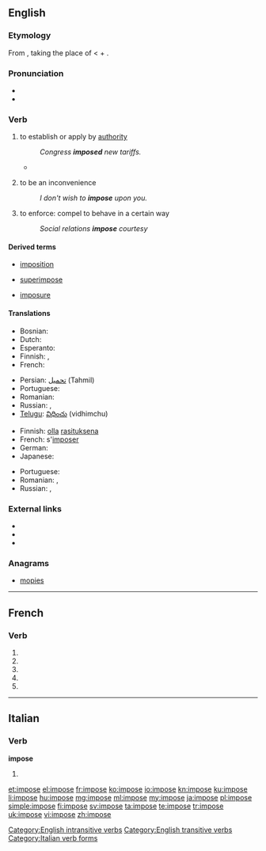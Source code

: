 {{also|imposé}}
==English==

===Etymology===
From {{etyl|frm}} {{term|lang=frm|imposer||to lay on, impose}}, taking the place of {{etyl|la}} {{term|lang=la|imponere||to lay on, impose}} < {{term|lang=la|in||on, upon}} + {{term|lang=la|ponere||to put place}}.

===Pronunciation===
* {{audio|en-us-impose.ogg|Audio (US)}}
* {{rhymes|əʊz}}

===Verb===
{{en-verb|impos|es}}

# {{transitive}} to establish or apply by [[authority]]
#: ''Congress '''imposed''' new tariffs.''
#*{{quote-news
|year=2011
|date=December 10
|author=Arindam Rej
|title=Norwich   4 - 2   Newcastle
|work=BBC Sport
|url=http://news.bbc.co.uk/sport2/hi/football/eng_prem/16015486.stm
|page=
|passage=Norwich soon began '''imposing''' themselves on that patched-up defence with Holt having their best early chance, only to see it blocked by Simpson.}}
# {{intransitive}} to be an inconvenience
#: ''I don't wish to '''impose''' upon you.''
# to enforce: compel to behave in a certain way
#: ''Social relations '''impose''' courtesy''

====Derived terms====
{{rel-top3|Terms derived from "impose"}}
* [[imposition]]
{{rel-mid3}}
* [[superimpose]]
{{rel-mid3}}
* [[imposure]]
{{rel-mid3}}
{{rel-bottom}}

====Translations====
{{trans-top|to establish or apply by authority}}
* Bosnian: {{t|bs|nametnuti}}
* Dutch: {{t+|nl|opleggen}}
* Esperanto: {{t-|eo|imponi|xs=Esperanto}}
* Finnish: {{t+|fi|määrätä}}, {{t+|fi|säätää}}
* French: {{t+|fr|imposer}}
{{trans-mid}}
* Persian: [[تحمیل]] (Tahmil)
* Portuguese: {{t+|pt|impor}}
* Romanian: {{t|ro|impune}}
* Russian: {{t|ru|облагать|sc=Cyrl}}, {{t|ru|налагать|sc=Cyrl}}
* [[Telugu]]: [[విధించు]] (vidhimchu)
{{trans-bottom}}

{{trans-top|to be an inconvenience}}
* Finnish: [[olla]] [[rasituksena]]
* French: s'[[imposer]]
* German: {{t-|de|auferlegen}}
* Japanese: {{t|ja|課す|tr=かす, kasu|sc=Jpan}}
{{trans-mid}}
* Portuguese: {{t+|pt|abusar}}
* Romanian: {{t|ro|a se impune}}, {{t|ro|dicta}}
* Russian: {{t|ru|навязываться|tr=navjazyvát'sja|sc=Cyrl}} {{impf}} {{qualifier|intransitive}}, {{t|ru|навязаться|tr=navjazát'sja|sc=Cyrl}} {{pf.}} {{qualifier|intransitive}}
{{trans-bottom}}

===External links===
* {{R:Webster 1913}}
* {{R:Century 1911}}
* {{R:OneLook}}

===Anagrams===
* [[mopies#English|mopies]]

[[Category:English intransitive verbs]]
[[Category:English transitive verbs]]

----

==French==

===Verb===
{{fr-verb-form}}

# {{conjugation of|imposer||1|s|pres|ind|lang=fr}}
# {{conjugation of|imposer||3|s|pres|ind|lang=fr}}
# {{conjugation of|imposer||1|s|pres|sub|lang=fr}}
# {{conjugation of|imposer||3|s|pres|sub|lang=fr}}
# {{conjugation of|imposer||2|s|imp|lang=fr}}

----

==Italian==

===Verb===
'''impose'''

# {{conjugation of|imporre||3|s|[[past historic]]|lang=it}}

[[Category:Italian verb forms]]

[[et:impose]]
[[el:impose]]
[[fr:impose]]
[[ko:impose]]
[[io:impose]]
[[kn:impose]]
[[ku:impose]]
[[li:impose]]
[[hu:impose]]
[[mg:impose]]
[[ml:impose]]
[[my:impose]]
[[ja:impose]]
[[pl:impose]]
[[simple:impose]]
[[fi:impose]]
[[sv:impose]]
[[ta:impose]]
[[te:impose]]
[[tr:impose]]
[[uk:impose]]
[[vi:impose]]
[[zh:impose]]